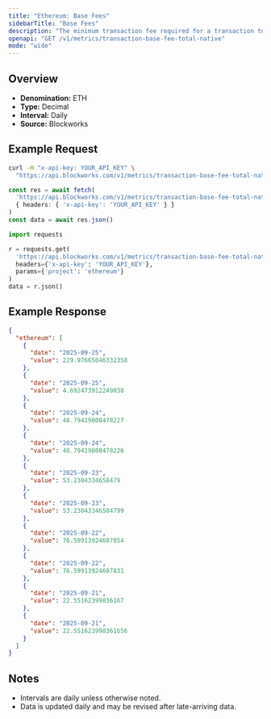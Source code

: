 ```yaml
---
title: "Ethereum: Base Fees"
sidebarTitle: "Base Fees"
description: "The minimum transaction fee required for a transaction to be included in a block"
openapi: "GET /v1/metrics/transaction-base-fee-total-native"
mode: "wide"
---
```


## Overview

- **Denomination:** ETH
- **Type:** Decimal
- **Interval:** Daily
- **Source:** Blockworks

## Example Request

<CodeGroup>

```bash cURL
curl -H "x-api-key: YOUR_API_KEY" \
  "https://api.blockworks.com/v1/metrics/transaction-base-fee-total-native?project=ethereum"
```

```typescript TypeScript
const res = await fetch(
  'https://api.blockworks.com/v1/metrics/transaction-base-fee-total-native?project=ethereum',
  { headers: { 'x-api-key': 'YOUR_API_KEY' } }
)
const data = await res.json()
```

```python Python
import requests

r = requests.get(
  'https://api.blockworks.com/v1/metrics/transaction-base-fee-total-native',
  headers={'x-api-key': 'YOUR_API_KEY'},
  params={'project': 'ethereum'}
)
data = r.json()
```

</CodeGroup>

## Example Response

```json
{
  "ethereum": [
    {
      "date": "2025-09-25",
      "value": 229.97665046332358
    },
    {
      "date": "2025-09-25",
      "value": 4.692473912249038
    },
    {
      "date": "2025-09-24",
      "value": 48.79419808478227
    },
    {
      "date": "2025-09-24",
      "value": 48.79419808478226
    },
    {
      "date": "2025-09-23",
      "value": 53.2304334658479
    },
    {
      "date": "2025-09-23",
      "value": 53.23043346584799
    },
    {
      "date": "2025-09-22",
      "value": 76.59913924607854
    },
    {
      "date": "2025-09-22",
      "value": 76.59913924607831
    },
    {
      "date": "2025-09-21",
      "value": 22.55162399836167
    },
    {
      "date": "2025-09-21",
      "value": 22.551623998361656
    }
  ]
}
```

## Notes
- Intervals are daily unless otherwise noted.
- Data is updated daily and may be revised after late-arriving data.